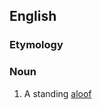 ==English==

===Etymology===
{{suffix|absist|ence|lang=en}}

===Noun===
{{en-noun}}

# {{lb|en|obsolete}} A standing [[aloof]]